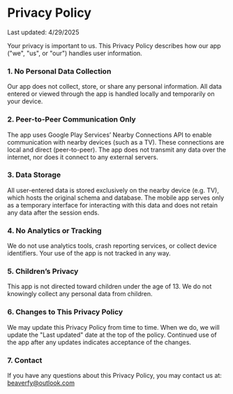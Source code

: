 # Privacy Policy

Last updated: 4/29/2025

Your privacy is important to us. This Privacy Policy describes how our app ("we", "us", or "our") handles user information.

### 1. No Personal Data Collection

Our app does not collect, store, or share any personal information. All data entered or viewed through the app is handled locally and temporarily on your device.

### 2. Peer-to-Peer Communication Only

The app uses Google Play Services’ Nearby Connections API to enable communication with nearby devices (such as a TV). These connections are local and direct (peer-to-peer). The app does not transmit any data over the internet, nor does it connect to any external servers.

### 3. Data Storage

All user-entered data is stored exclusively on the nearby device (e.g. TV), which hosts the original schema and database. The mobile app serves only as a temporary interface for interacting with this data and does not retain any data after the session ends.

### 4. No Analytics or Tracking

We do not use analytics tools, crash reporting services, or collect device identifiers. Your use of the app is not tracked in any way.

### 5. Children’s Privacy

This app is not directed toward children under the age of 13. We do not knowingly collect any personal data from children.

### 6. Changes to This Privacy Policy

We may update this Privacy Policy from time to time. When we do, we will update the "Last updated" date at the top of the policy. Continued use of the app after any updates indicates acceptance of the changes.

### 7. Contact

If you have any questions about this Privacy Policy, you may contact us at: beaverfy@outlook.com
